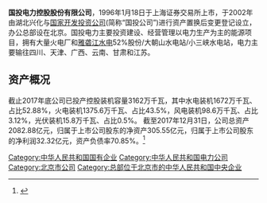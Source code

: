 {{NOT|国家电力投资集团}}
{{Infobox_Company |
  company_name = 国投电力控股股份有限公司|
  company_name_en = SDIC Power Holdings Co.,Ltd. |
  company_type = [[上市公司|上市公司]] |
 traded_as = {{SSE|600886}} |
  industry = [[火力/水力发电|火力/水力发电]]|
  location={{CHN}}[[北京市|北京市]][[西城区|西城区]]西直门南小街147号5号楼|
  zip_code=100034|
  area_served= |
  telephone_no=	010-88006378|
  key_people = [[董事長|董事長]]：董事长| 
  sales =  |
  profit =  |
  asset =  |
  market_value = |
  num_employees = |
  revenue = |
  products = |
  parent = [[国家开发投资公司|国家开发投资公司]]|
  homepage = [http://www.sdicpower.com/ 国投电力控股股份有限公司]
}}

'''国投电力控股股份有限公司'''，1996年1月18日于上海证券交易所上市，于2002年由湖北兴化与[[国家开发投资公司|国家开发投资公司]](简称“国投公司”)进行资产置换后变更登记设立，办公总部设在北京。国投电力主要投资建设、经营管理以电力生产为主的能源项目，拥有大量火电厂和[https://web.archive.org/web/20131011234729/http://www.ehdc.com.cn/ 雅砻江水电]52%股份/大朝山水电站/小三峡水电站，电力主要输往四川、天津、广西、云南、甘肃和江苏。

== 资产概况 ==
截止2017年底公司已投产控股装机容量3162万千瓦，其中水电装机1672万千瓦、占比52.88%，火电装机1375.6万千瓦、占比43.5%，风电装机98.6万千瓦、占比3.12%，光伏装机15.8万千瓦、占比0.5%。
截至2017年12月31日，公司总资产2082.88亿元，归属于上市公司股东的净资产305.55亿元，归属于上市公司股东的净利润32.32亿元，资产负债率70.85%。<ref>{{cite web |author1=国投电力 |title=公司简介 |url=http://www.sdicpower.com/index.php?a=view&m=Abouts&name=aboutus |accessdate=2018-09-07 |archive-url=https://web.archive.org/web/20180915135053/http://www.sdicpower.com/index.php?a=view&m=Abouts&name=aboutus |archive-date=2018-09-15 |dead-url=yes }}</ref>

{{中国大陆电力公司|nocat}}
{{CSI-300}}
[[Category:中华人民共和国国有企业|Category:中华人民共和国国有企业]]
[[Category:中华人民共和国电力公司|Category:中华人民共和国电力公司]]
[[Category:北京市公司|Category:北京市公司]]
[[Category:总部位于北京市的中华人民共和国中央企业|Category:总部位于北京市的中华人民共和国中央企业]]